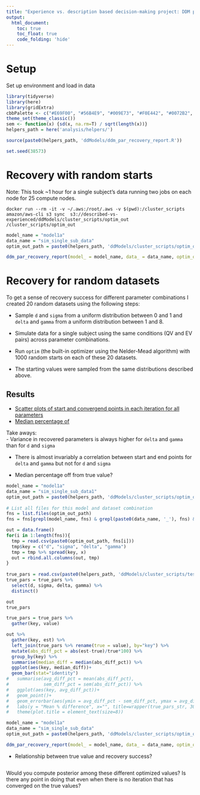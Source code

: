 ```yaml
---
title: "Experience vs. description based decision-making project: DDM parameter recovery with the `optim` function"
output: 
  html_document:
    toc: true
    toc_float: true
    code_folding: 'hide'
---
```


# Setup

Set up environment and load in data

```r
library(tidyverse)
library(here)
library(gridExtra)
cbbPalette <- c("#E69F00", "#56B4E9", "#009E73", "#F0E442", "#0072B2", "#D55E00", "#CC79A7")
theme_set(theme_classic())
sem <- function(x) {sd(x, na.rm=T) / sqrt(length(x))}
helpers_path = here('analysis/helpers/')

source(paste0(helpers_path, 'ddModels/ddm_par_recovery_report.R'))

set.seed(38573)
```

# Recovery with random starts

Note: This took ~1 hour for a single subject's data running two jobs on each node for 25 compute nodes.

`docker run --rm -it -v ~/.aws:/root/.aws -v $(pwd):/cluster_scripts amazon/aws-cli s3 sync  s3://described-vs-experienced/ddModels/cluster_scripts/optim_out /cluster_scripts/optim_out`

```r
model_name = "model1a"
data_name = "sim_single_sub_data"
optim_out_path = paste0(helpers_path, 'ddModels/cluster_scripts/optim_out/')

ddm_par_recovery_report(model_ = model_name, data_ = data_name, optim_out_path_=optim_out_path)
```

# Recovery for random datasets

To get a sense of recovery success for different parameter combinations I created 20 random datasets using the following steps:   

- Sample `d` and `sigma` from a uniform distribution between 0 and 1 and `delta` and `gamma` from a uniform distribution between 1 and 8.   

- Simulate data for a single subject using the same conditions (QV and EV pairs) across parameter combinations.  

- Run `optim` (the built-in optimizer using the Nelder-Mead algorithm) with 1000 random starts on each of these 20 datasets.  

- The starting values were sampled from the same distributions described above.  

## Results

- [Scatter plots of start and convergend points in each iteration for all parameters](../outputs/fig/ddm_recovery_rand_datasets_scatter.pdf)
- [Median percentage of ](../outputs/fig/ddm_recovery_rand_datasets_diff_pct.pdf)

Take aways:  
- Variance in recovered parameters is always higher for `delta` and `gamma` than for `d` and `sigma`  

- There is almost invariably a correlation between start and end points for `delta` and `gamma` but not for `d` and `sigma`  

- Median percentage off from true value?

```r
model_name = "model1a"
data_name = "sim_single_sub_data1"
optim_out_path = paste0(helpers_path, 'ddModels/cluster_scripts/optim_out/')
  
# List all files for this model and dataset combination
fns = list.files(optim_out_path)
fns = fns[grepl(model_name, fns) & grepl(paste0(data_name, '_'), fns) & grepl("par", fns)]

out = data.frame()
for(i in 1:length(fns)){
  tmp = read.csv(paste0(optim_out_path, fns[i]))
  tmp$key = c("d", "sigma", "delta", "gamma")
  tmp = tmp %>% spread(key, x)
  out = rbind.all.columns(out, tmp)  
}
  
true_pars = read.csv(paste0(helpers_path, 'ddModels/cluster_scripts/test_data/',data_name,'.csv'))
true_pars = true_pars %>%
  select(d, sigma, delta, gamma) %>%
  distinct() 

out 
true_pars 

true_pars = true_pars %>%
  gather(key, value)

out %>%
  gather(key, est) %>%
  left_join(true_pars %>% rename(true = value), by="key") %>%
  mutate(abs_diff_pct = abs(est-true)/true*100) %>%
  group_by(key) %>%
  summarise(median_diff = median(abs_diff_pct)) %>%
  ggplot(aes(key, median_diff))+
  geom_bar(stat="identity")
#   summarise(avg_diff_pct = mean(abs_diff_pct),
#             sem_diff_pct = sem(abs_diff_pct)) %>%
#   ggplot(aes(key, avg_diff_pct))+
#   geom_point()+
#   geom_errorbar(aes(ymin = avg_diff_pct - sem_diff_pct, ymax = avg_diff_pct + sem_diff_pct), width=0.2) +
#   labs(y = "Mean % difference", x="", title=wrapper(true_pars_str, 30))+
#   theme(plot.title = element_text(size=8))
```

```r
model_name = "model1a"
data_name = "sim_single_sub_data"
optim_out_path = paste0(helpers_path, 'ddModels/cluster_scripts/optim_out/')

ddm_par_recovery_report(model_ = model_name, data_ = data_name, optim_out_path_=optim_out_path, diff_pct_plots_ = TRUE)
```

- Relationship between true value and recovery success?  

```r

```

Would you compute posterior among these different optimized values? Is there any point in doing that even when there is no iteration that has converged on the true values?

```r

```
